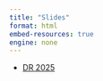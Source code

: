 ```yaml
---
title: "Slides"
format: html
embed-resources: true
engine: none
---
```


* [DR 2025](DR/DR-fom-2025.html)

